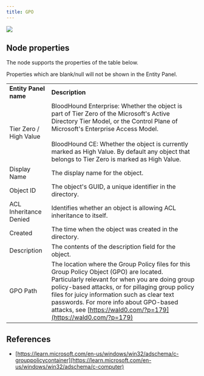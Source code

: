 ```yaml
---
title: GPO
---
```


<Frame>
  <img src="/assets/18246479746331.png"/>
</Frame>

## Node properties

The node supports the properties of the table below.

<Note>
Properties which are blank/null will not be shown in the Entity Panel.
</Note>

|     |     |
| --- | --- |
| **Entity Panel name** | **Description** |
| Tier Zero / High Value | BloodHound Enterprise: Whether the object is part of Tier Zero of the Microsoft's Active Directory Tier Model, or the Control Plane of Microsoft's Enterprise Access Model.  <br/>  <br/>BloodHound CE: Whether the object is currently marked as High Value. By default any object that belongs to Tier Zero is marked as High Value. |
| Display Name | The display name for the object. |
| Object ID | The object's GUID, a unique identifier in the directory. |
| ACL Inheritance Denied | Identifies whether an object is allowing ACL inheritance to itself. |
| Created | The time when the object was created in the directory. |
| Description | The contents of the description field for the object. |
| GPO Path | The location where the Group Policy files for this Group Policy Object (GPO) are located. Particularly relevant for when you are doing group policy-based attacks, or for pillaging group policy files for juicy information such as clear text passwords. For more info about GPO-based attacks, see [https://wald0.com/?p=179](https://wald0.com/?p=179) |

## References

* [https://learn.microsoft.com/en-us/windows/win32/adschema/c-grouppolicycontainer](https://learn.microsoft.com/en-us/windows/win32/adschema/c-computer)

